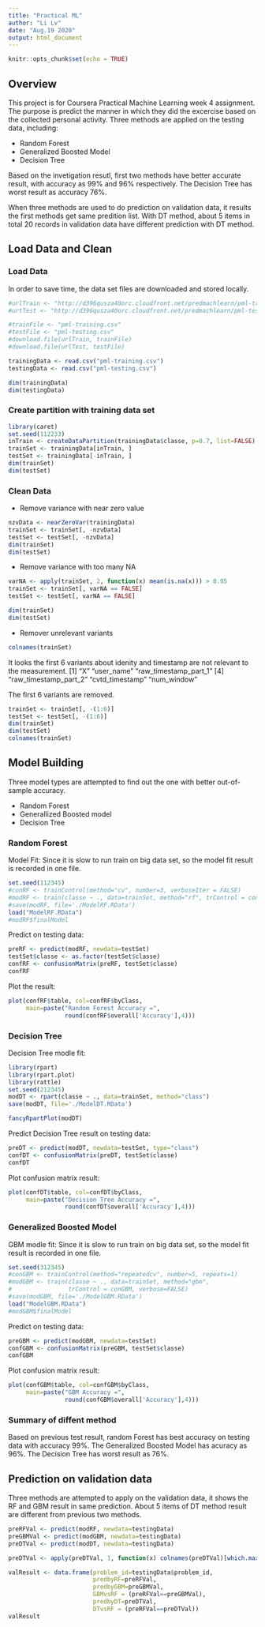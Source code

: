 ---
title: "Practical ML"
author: "Li Lv"
date: "Aug.19 2020"
output: html_document
---

```{r setup, include=FALSE}
knitr::opts_chunk$set(echo = TRUE)
```

## Overview

This project is for Coursera Practical Machine Learning week 4 assignment. The purpose is predict the manner in which they did the excercise based on the collected personal activity. 
Three methods are applied on the testing data, including:

- Random Forest
- Generalized Boosted Model
- Decision Tree

Based on the invetigation resutl, first two methods have better accurate result, with accuracy as 99% and 96% respectively. The Decision Tree has worst result as accuracy 76%. 

When three methods are used to do prediction on validation data, it results the first methods get same predition list. With DT method, about 5 items in total 20 records in validation data have different prediction with DT method.


## Load Data and Clean

### Load Data
In order to save time, the data set files are downloaded and stored locally.

```{r}
#urlTrain <- "http://d396qusza40orc.cloudfront.net/predmachlearn/pml-training.csv"
#urtTest <- "http://d396qusza40orc.cloudfront.net/predmachlearn/pml-testing.csv"

#trainFile <- "pml-training.csv"
#testFile <- "pml-testing.csv"
#download.file(urlTrain, trainFile)
#download.file(urlTest, testFile)

trainingData <- read.csv("pml-training.csv")
testingData <- read.csv("pml-testing.csv")

dim(trainingData)
dim(testingData)

```

### Create partition with training data set


```{r}
library(caret)
set.seed(112233)
inTrain <- createDataPartition(trainingData$classe, p=0.7, list=FALSE)
trainSet <- trainingData[inTrain, ]
testSet <- trainingData[-inTrain, ]
dim(trainSet)
dim(testSet)

```


### Clean Data

- Remove variance with near zero value

```{r}
nzvData <- nearZeroVar(trainingData)
trainSet <- trainSet[, -nzvData]
testSet <- testSet[, -nzvData]
dim(trainSet)
dim(testSet)

```

- Remove variance with too many NA
```{r}
varNA <- apply(trainSet, 2, function(x) mean(is.na(x))) > 0.95
trainSet <- trainSet[, varNA == FALSE]
testSet <- testSet[, varNA == FALSE]

dim(trainSet)
dim(testSet)
```

- Remover unrelevant variants

```{r}
colnames(trainSet)
```
It looks the first 6 variants about idenity and timestamp are not relevant to the measurement. 
 [1] "X"                    "user_name"            "raw_timestamp_part_1"
 [4] "raw_timestamp_part_2" "cvtd_timestamp"       "num_window" 
 
The first 6 variants are removed.

```{r}
trainSet <- trainSet[, -(1:6)]
testSet <- testSet[, -(1:6)]
dim(trainSet)
dim(testSet)
colnames(trainSet)
```

## Model Building

Three model types are attempted to find out the one with better out-of-sample accuracy.

- Random Forest
- Generallized Boosted model
- Decision Tree


### Random Forest
Model Fit:
Since it is slow to run train on big data set, so the model fit result is recorded in one file.

```{r}
set.seed(112345)
#conRF <- trainControl(method="cv", number=3, verboseIter = FALSE)
#modRF <- train(classe ~ ., data=trainSet, method="rf", trControl = conRF)
#save(modRF, file='./ModelRF.RData')
load("ModelRF.RData")
#modRF$finalModel
```


Predict on testing data:
```{r}
preRF <- predict(modRF, newdata=testSet)
testSet$classe <- as.factor(testSet$classe)
confRF <- confusionMatrix(preRF, testSet$classe)
confRF
```

Plot the result:
```{r}
plot(confRF$table, col=confRF$byClass, 
     main=paste("Random Forest Accuracy =", 
                round(confRF$overall['Accuracy'],4)))

```

### Decision Tree

Decision Tree modle fit:

```{r}
library(rpart)
library(rpart.plot)
library(rattle)
set.seed(212345)
modDT <- rpart(classe ~ ., data=trainSet, method="class")
save(modDT, file='./ModelDT.RData')

fancyRpartPlot(modDT)
```

Predict Decision Tree result on testing data:
```{r}
preDT <- predict(modDT, newdata=testSet, type="class")
confDT <- confusionMatrix(preDT, testSet$classe)
confDT
```

Plot confusion matrix result:
```{r}
plot(confDT$table, col=confDT$byClass, 
     main=paste("Decision Tree Accuracy =", 
                round(confDT$overall['Accuracy'],4)))

```


### Generalized Boosted Model
GBM modle fit:
Since it is slow to run train on big data set, so the model fit result is recorded in one file.

```{r}
set.seed(312345)
#conGBM <- trainControl(method="repeatedcv", number=5, repeats=1)
#modGBM <- train(classe ~ ., data=trainSet, method="gbm", 
#                trControl = conGBM, verbose=FALSE)
#save(modGBM, file='./ModelGBM.RData')
load("ModelGBM.RData")
#modGBM$finalModel
```

Predict on testing data:
```{r}
preGBM <- predict(modGBM, newdata=testSet)
confGBM <- confusionMatrix(preGBM, testSet$classe)
confGBM
```

Plot confusion matrix result:
```{r}
plot(confGBM$table, col=confGBM$byClass, 
     main=paste("GBM Accuracy =", 
                round(confGBM$overall['Accuracy'],4)))

```

### Summary of diffent method
Based on previous test result, random Forest has best accuracy on testing data with accuracy 99%. The Generalized Boosted Model has acuracy as 96%. The Decision Tree has worst result as 76%. 


## Prediction on validation data

Three methods are attempted to apply on the validation data, it shows the RF and GBM result in same prediction. About 5 items of DT method result are different from previous two methods.


```{r}
preRFVal <- predict(modRF, newdata=testingData)
preGBMVal <- predict(modGBM, newdata=testingData)
preDTVal <- predict(modDT, newdata=testingData)

preDTVal <- apply(preDTVal, 1, function(x) colnames(preDTVal)[which.max(x)])

valResult <- data.frame(problem_id=testingData$problem_id, 
                        predbyRF=preRFVal,
                        predbyGBM=preGBMVal,
                        GBMvsRF = (preRFVal==preGBMVal),
                        predbyDT=preDTVal,
                        DTvsRF = (preRFVal==preDTVal))
valResult

```



